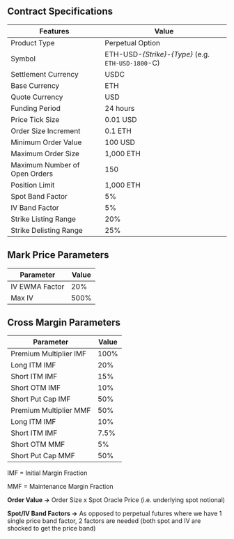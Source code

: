 ## Contract Specifications

| Features                      | Value                                               |
| ----------------------------- | --------------------------------------------------- |
| Product Type                  | Perpetual Option                                    |
| Symbol                        | ETH-USD-_{Strike}_-_{Type}_ (e.g. `ETH-USD-1800`-C) |
| Settlement Currency           | USDC                                                |
| Base Currency                 | ETH                                                 |
| Quote Currency                | USD                                                 |
| Funding Period                | 24 hours                                            |
| Price Tick Size               | 0.01 USD                                            |
| Order Size Increment          | 0.1 ETH                                             |
| Minimum Order Value           | 100 USD                                             |
| Maximum Order Size            | 1,000 ETH                                           |
| Maximum Number of Open Orders | 150                                                 |
| Position Limit                | 1,000 ETH                                           |
| Spot Band Factor              | 5%                                                  |
| IV Band Factor                | 5%                                                  |
| Strike Listing Range          | 20%                                                 |
| Strike Delisting Range        | 25%                                                 |

## Mark Price Parameters

| Parameter      | Value |
| -------------- | ----- |
| IV EWMA Factor | 20%   |
| Max IV         | 500%  |

## Cross Margin Parameters

| Parameter              | Value |
| ---------------------- | ----- |
| Premium Multiplier IMF | 100%  |
| Long ITM IMF           | 20%   |
| Short ITM IMF          | 15%   |
| Short OTM IMF          | 10%   |
| Short Put Cap IMF      | 50%   |
| Premium Multiplier MMF | 50%   |
| Long ITM IMF           | 10%   |
| Short ITM IMF          | 7.5%  |
| Short OTM MMF          | 5%    |
| Short Put Cap MMF      | 50%   |

IMF = Initial Margin Fraction

MMF = Maintenance Margin Fraction

**Order Value →** Order Size x Spot Oracle Price (i.e. underlying spot notional)

**Spot/IV Band Factors →** As opposed to perpetual futures where we have 1 single price band factor, 2 factors are needed (both spot and IV are shocked to get the price band)
